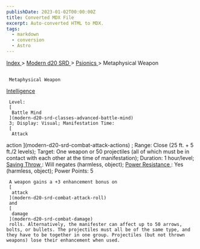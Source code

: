```yaml
---
publishDate: 2023-01-02T00:00:00Z
title: Converted MDX File
excerpt: Auto-converted HTML to MDX.
tags:
  - markdown
  - conversion
  - Astro
---
```







[
      Index
     ](-index)
     >
     [
      Modern d20 SRD
     ](modern-d20-srd-index)
     >
     [
      Psionics
     ](modern-d20-srd-psionics-index)
     > Metaphysical Weapon
    





## 
     Metaphysical Weapon
    



[
      Intelligence
     ](modern-d20-srd-basics-ability-scores)




     Level:
     [
      Battle Mind
     ](modern-d20-srd-classes-advanced-battle-mind)
     3; Display: Visual; Manifestation Time:
     [
      Attack
action
     ](modern-d20-srd-combat-attack-actions)
     ; Range: Close (25 ft. + 5 ft./2 levels); Target: One weapon or 50 projectiles (all of which must be in contact with each other at the time of manifestation); Duration: 1 hour/level;
     [
      Saving
Throw
     ](modern-d20-srd-basics-saving-throws)
     : Will negates (harmless, object);
     [
      Power
Resistance
     ](modern-d20-srd-special-abilities-power-resistance)
     : Yes (harmless, object); Power Points: 5
    



     A weapon gains a +3 enhancement bonus on
     [
      attack
     ](modern-d20-srd-combat-attack-roll)
     and
     [
      damage
     ](modern-d20-srd-combat-damage)
     rolls. Alternatively, the manifester can affect up to 50 arrows, bolts, or bullets. The projectiles must all be of the same type, and they have to be together in one group. Projectiles (but not thrown weapons) lose their enhancement when used.
    




